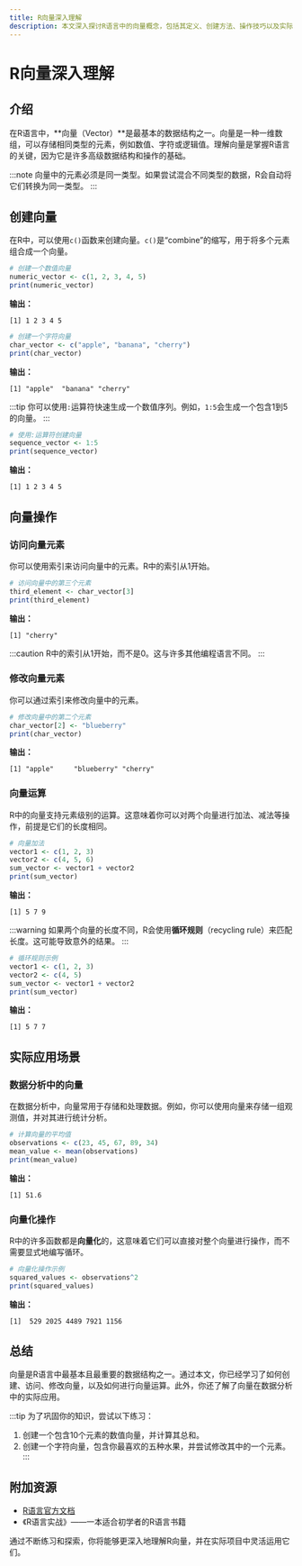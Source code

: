 ```yaml
---
title: R向量深入理解
description: 本文深入探讨R语言中的向量概念，包括其定义、创建方法、操作技巧以及实际应用场景。适合初学者全面理解R向量的核心知识。
---
```


# R向量深入理解

## 介绍

在R语言中，**向量（Vector）**是最基本的数据结构之一。向量是一种一维数组，可以存储相同类型的元素，例如数值、字符或逻辑值。理解向量是掌握R语言的关键，因为它是许多高级数据结构和操作的基础。

:::note
向量中的元素必须是同一类型。如果尝试混合不同类型的数据，R会自动将它们转换为同一类型。
:::

## 创建向量

在R中，可以使用`c()`函数来创建向量。`c()`是“combine”的缩写，用于将多个元素组合成一个向量。

```r
# 创建一个数值向量
numeric_vector <- c(1, 2, 3, 4, 5)
print(numeric_vector)
```

**输出：**
```
[1] 1 2 3 4 5
```

```r
# 创建一个字符向量
char_vector <- c("apple", "banana", "cherry")
print(char_vector)
```

**输出：**
```
[1] "apple"  "banana" "cherry"
```

:::tip
你可以使用`:`运算符快速生成一个数值序列。例如，`1:5`会生成一个包含1到5的向量。
:::

```r
# 使用:运算符创建向量
sequence_vector <- 1:5
print(sequence_vector)
```

**输出：**
```
[1] 1 2 3 4 5
```

## 向量操作

### 访问向量元素

你可以使用索引来访问向量中的元素。R中的索引从1开始。

```r
# 访问向量中的第三个元素
third_element <- char_vector[3]
print(third_element)
```

**输出：**
```
[1] "cherry"
```

:::caution
R中的索引从1开始，而不是0。这与许多其他编程语言不同。
:::

### 修改向量元素

你可以通过索引来修改向量中的元素。

```r
# 修改向量中的第二个元素
char_vector[2] <- "blueberry"
print(char_vector)
```

**输出：**
```
[1] "apple"     "blueberry" "cherry"
```

### 向量运算

R中的向量支持元素级别的运算。这意味着你可以对两个向量进行加法、减法等操作，前提是它们的长度相同。

```r
# 向量加法
vector1 <- c(1, 2, 3)
vector2 <- c(4, 5, 6)
sum_vector <- vector1 + vector2
print(sum_vector)
```

**输出：**
```
[1] 5 7 9
```

:::warning
如果两个向量的长度不同，R会使用**循环规则**（recycling rule）来匹配长度。这可能导致意外的结果。
:::

```r
# 循环规则示例
vector1 <- c(1, 2, 3)
vector2 <- c(4, 5)
sum_vector <- vector1 + vector2
print(sum_vector)
```

**输出：**
```
[1] 5 7 7
```

## 实际应用场景

### 数据分析中的向量

在数据分析中，向量常用于存储和处理数据。例如，你可以使用向量来存储一组观测值，并对其进行统计分析。

```r
# 计算向量的平均值
observations <- c(23, 45, 67, 89, 34)
mean_value <- mean(observations)
print(mean_value)
```

**输出：**
```
[1] 51.6
```

### 向量化操作

R中的许多函数都是**向量化**的，这意味着它们可以直接对整个向量进行操作，而不需要显式地编写循环。

```r
# 向量化操作示例
squared_values <- observations^2
print(squared_values)
```

**输出：**
```
[1]  529 2025 4489 7921 1156
```

## 总结

向量是R语言中最基本且最重要的数据结构之一。通过本文，你已经学习了如何创建、访问、修改向量，以及如何进行向量运算。此外，你还了解了向量在数据分析中的实际应用。

:::tip
为了巩固你的知识，尝试以下练习：
1. 创建一个包含10个元素的数值向量，并计算其总和。
2. 创建一个字符向量，包含你最喜欢的五种水果，并尝试修改其中的一个元素。
:::

## 附加资源

- [R语言官方文档](https://cran.r-project.org/manuals.html)
- 《R语言实战》——一本适合初学者的R语言书籍

通过不断练习和探索，你将能够更深入地理解R向量，并在实际项目中灵活运用它们。